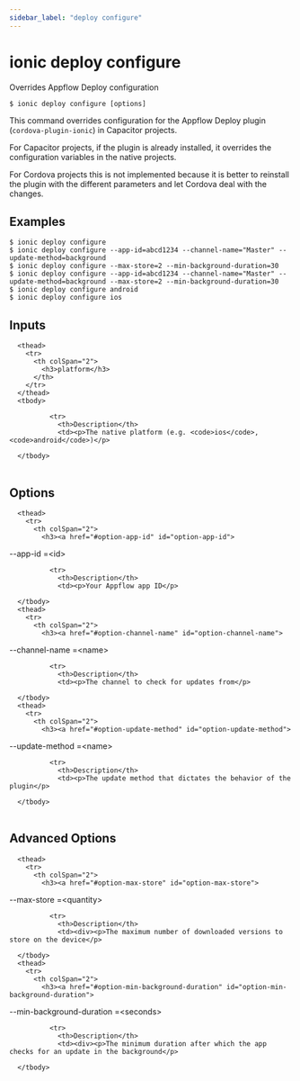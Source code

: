 ```yaml
---
sidebar_label: "deploy configure"
---
```



# ionic deploy configure

Overrides Appflow Deploy configuration

```shell
$ ionic deploy configure [options]
```

This command overrides configuration for the Appflow Deploy plugin (`cordova-plugin-ionic`) in Capacitor projects.

For Capacitor projects, if the plugin is already installed, it overrides the configuration variables in the native projects.

For Cordova projects this is not implemented because it is better to reinstall the plugin with the different parameters and let Cordova deal with the changes.
## Examples

```shell
$ ionic deploy configure 
$ ionic deploy configure --app-id=abcd1234 --channel-name="Master" --update-method=background
$ ionic deploy configure --max-store=2 --min-background-duration=30
$ ionic deploy configure --app-id=abcd1234 --channel-name="Master" --update-method=background --max-store=2 --min-background-duration=30
$ ionic deploy configure android
$ ionic deploy configure ios
```

## Inputs


<table className="reference-table">
  
      <thead>
        <tr>
          <th colSpan="2">
            <h3>platform</h3>
          </th>
        </tr>
      </thead>
      <tbody>
        
              <tr>
                <th>Description</th>
                <td><p>The native platform (e.g. <code>ios</code>, <code>android</code>)</p>
</td>
              </tr>
            
      </tbody>
</table>



## Options


<table className="reference-table">
  
      <thead>
        <tr>
          <th colSpan="2">
            <h3><a href="#option-app-id" id="option-app-id">
  --app-id
  <span class="option-spec"> =&lt;id&gt;</span>
</a></h3>
          </th>
        </tr>
      </thead>
      <tbody>
        
              <tr>
                <th>Description</th>
                <td><p>Your Appflow app ID</p>
</td>
              </tr>
              
      </tbody>
      <thead>
        <tr>
          <th colSpan="2">
            <h3><a href="#option-channel-name" id="option-channel-name">
  --channel-name
  <span class="option-spec"> =&lt;name&gt;</span>
</a></h3>
          </th>
        </tr>
      </thead>
      <tbody>
        
              <tr>
                <th>Description</th>
                <td><p>The channel to check for updates from</p>
</td>
              </tr>
              
      </tbody>
      <thead>
        <tr>
          <th colSpan="2">
            <h3><a href="#option-update-method" id="option-update-method">
  --update-method
  <span class="option-spec"> =&lt;name&gt;</span>
</a></h3>
          </th>
        </tr>
      </thead>
      <tbody>
        
              <tr>
                <th>Description</th>
                <td><p>The update method that dictates the behavior of the plugin</p>
</td>
              </tr>
              
      </tbody>
</table>



## Advanced Options


<table className="reference-table">
  
      <thead>
        <tr>
          <th colSpan="2">
            <h3><a href="#option-max-store" id="option-max-store">
  --max-store
  <span class="option-spec"> =&lt;quantity&gt;</span>
</a></h3>
          </th>
        </tr>
      </thead>
      <tbody>
        
              <tr>
                <th>Description</th>
                <td><div><p>The maximum number of downloaded versions to store on the device</p>
</div></td>
              </tr>
              
      </tbody>
      <thead>
        <tr>
          <th colSpan="2">
            <h3><a href="#option-min-background-duration" id="option-min-background-duration">
  --min-background-duration
  <span class="option-spec"> =&lt;seconds&gt;</span>
</a></h3>
          </th>
        </tr>
      </thead>
      <tbody>
        
              <tr>
                <th>Description</th>
                <td><div><p>The minimum duration after which the app checks for an update in the background</p>
</div></td>
              </tr>
              
      </tbody>
</table>


